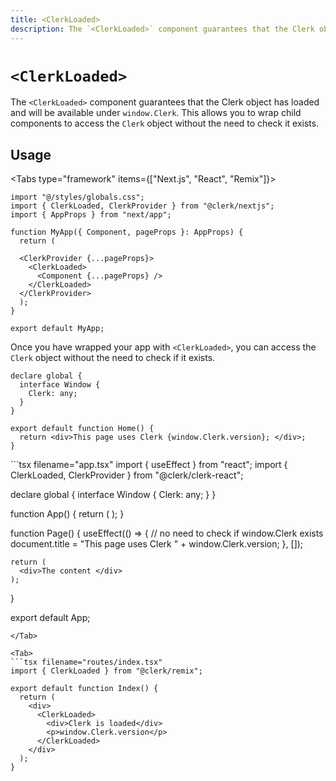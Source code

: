 ```yaml
---
title: <ClerkLoaded>
description: The `<ClerkLoaded>` component guarantees that the Clerk object has loaded and will be available under `window.Clerk`. This allows you to wrap child components to access the Clerk object without the need to check it exists.
---
```


# `<ClerkLoaded>`

The `<ClerkLoaded>` component guarantees that the Clerk object has loaded and will be available under `window.Clerk`. This allows you to wrap child components to access the `Clerk` object without the need to check it exists.

## Usage

<InjectKeys>

<Tabs type="framework" items={["Next.js", "React", "Remix"]}>
  <Tab>
  ```tsx filename="pages/_app.tsx"
  import "@/styles/globals.css";
  import { ClerkLoaded, ClerkProvider } from "@clerk/nextjs";
  import { AppProps } from "next/app";

  function MyApp({ Component, pageProps }: AppProps) {
    return (

    <ClerkProvider {...pageProps}>
      <ClerkLoaded>
        <Component {...pageProps} />
      </ClerkLoaded>
    </ClerkProvider>
    ); 
  }

  export default MyApp;
  ```

  Once you have wrapped your app with `<ClerkLoaded>`, you can access the `Clerk` object without the need to check if it exists.

  ```tsx filename="pages/index.tsx"
  declare global {
    interface Window {
      Clerk: any;
    }
  }

  export default function Home() {
    return <div>This page uses Clerk {window.Clerk.version}; </div>;
  }
  ```
  </Tab>

  <Tab>
  ```tsx filename="app.tsx"
  import { useEffect } from "react";
  import { ClerkLoaded, ClerkProvider } from "@clerk/clerk-react";

  declare global {
    interface Window {
      Clerk: any;
    }
  }

  function App() {
    return (
      <ClerkProvider publishableKey={{pub_key}}>
        <ClerkLoaded>
          <Page />
        </ClerkLoaded>
      </ClerkProvider>
    ); 
  }

  function Page() {
    useEffect(() => {
      // no need to check if window.Clerk exists
      document.title = "This page uses Clerk " +
      window.Clerk.version;
    }, []);

    return (
      <div>The content </div>
    ); 
  }

  export default App;
  ```
  </Tab>

  <Tab>
  ```tsx filename="routes/index.tsx"
  import { ClerkLoaded } from "@clerk/remix";

  export default function Index() {
    return (
      <div>
        <ClerkLoaded>
          <div>Clerk is loaded</div>
          <p>window.Clerk.version</p>
        </ClerkLoaded>
      </div>
    );
  }
  ```
  </Tab>
</Tabs>

</InjectKeys>